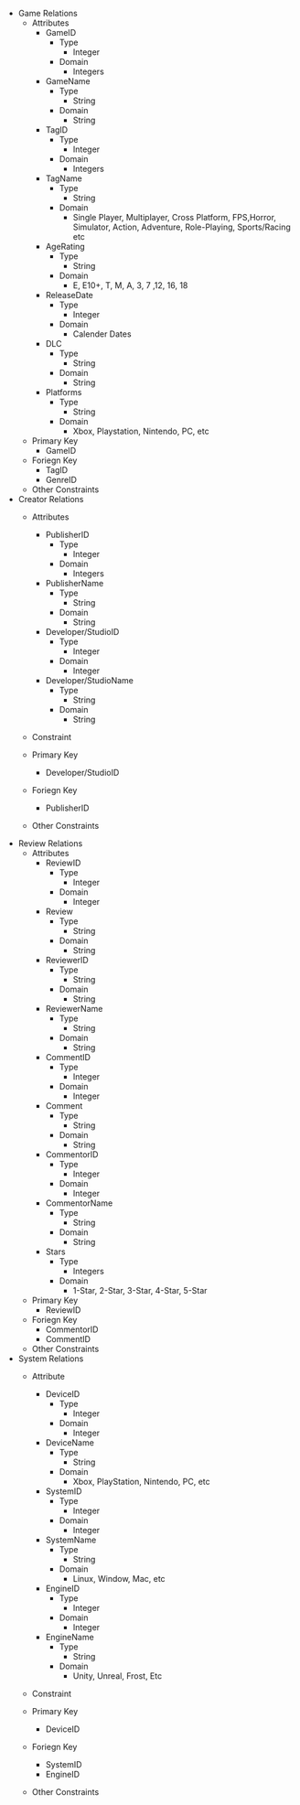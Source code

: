 - Game Relations
    - Attributes
      - GameID
        - Type
          - Integer
        - Domain
          - Integers

      - GameName
          - Type
            - String
          - Domain
            - String 

      - TagID
        - Type
          - Integer
        - Domain
          - Integers

      - TagName
        - Type
          - String
        - Domain
          - Single Player, Multiplayer, Cross Platform, FPS,Horror, Simulator, Action, Adventure, Role-Playing, Sports/Racing etc

      - AgeRating
        - Type
          - String
        - Domain
          - E, E10+, T, M, A, 3, 7 ,12, 16, 18

      - ReleaseDate
        - Type
          - Integer
        - Domain
          - Calender Dates

      - DLC
        - Type
          - String
        - Domain
          - String

      - Platforms
        - Type
          - String
        - Domain
          - Xbox, Playstation, Nintendo, PC, etc
  
    - Primary Key
      - GameID
    - Foriegn Key
      - TagID
      - GenreID
    - Other Constraints

- Creator Relations
    - Attributes
      - PublisherID
        - Type
          - Integer
        - Domain
          - Integers

      - PublisherName
        - Type
          - String
        - Domain
          - String
  
      - Developer/StudioID
        - Type
          - Integer
        - Domain
          - Integer

      - Developer/StudioName
        - Type
          - String
        - Domain
          - String

    - Constraint
  
    - Primary Key
      - Developer/StudioID
    - Foriegn Key
      - PublisherID
    - Other Constraints

- Review Relations
    - Attributes
      - ReviewID
        - Type
          - Integer
        - Domain
          - Integer

      - Review
        - Type
          - String
        - Domain
          - String

      - ReviewerID
        - Type
          - String
        - Domain
          - String

      - ReviewerName
        - Type
          - String
        - Domain
          - String

      - CommentID
        - Type
          - Integer
        - Domain
          - Integer

      - Comment
        - Type
          - String
        - Domain
          - String

      - CommentorID
        - Type
          - Integer
        - Domain
          - Integer

      - CommentorName
        - Type
          - String
        - Domain
          - String

      - Stars
        - Type
          - Integers
        - Domain
          - 1-Star, 2-Star, 3-Star, 4-Star, 5-Star
  
    - Primary Key
      - ReviewID
    - Foriegn Key
      - CommentorID
      - CommentID
    - Other Constraints


- System Relations
    - Attribute
      - DeviceID
        - Type
          - Integer
        - Domain
          - Integer

      - DeviceName
        - Type
          - String
        - Domain
          - Xbox, PlayStation, Nintendo, PC, etc

      - SystemID
        - Type
          - Integer
        - Domain
          - Integer

      - SystemName
        - Type
          - String
        - Domain
          - Linux, Window, Mac, etc

      - EngineID
        - Type
          - Integer
        - Domain
          - Integer
        
      - EngineName
        - Type
          - String
        - Domain
          - Unity, Unreal, Frost, Etc

    - Constraint
  
    - Primary Key
      - DeviceID
    - Foriegn Key
      - SystemID
      - EngineID
    - Other Constraints